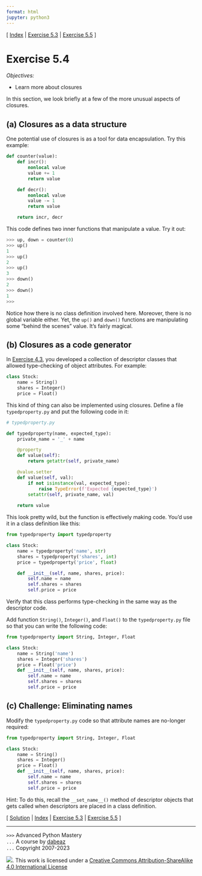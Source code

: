 ```yaml
---
format: html
jupyter: python3
---
```

\[ [Index](index.md) | [Exercise 5.3](ex5_3.md) | [Exercise 5.5](ex5_5.md) \]

# Exercise 5.4

*Objectives:*

- Learn more about closures

In this section, we look briefly at a few of the more unusual aspects of
closures.

## (a) Closures as a data structure

One potential use of closures is as a tool for data encapsulation.  Try this
example:

```python
def counter(value):
    def incr():
        nonlocal value
        value += 1
        return value

    def decr():
        nonlocal value
        value -= 1
        return value

    return incr, decr
```

This code defines two inner functions that manipulate a value.  Try it out:

```python
>>> up, down = counter(0)
>>> up()
1
>>> up()
2
>>> up()
3
>>> down()
2
>>> down()
1
>>>
```

Notice how there is no class definition involved here.  Moreover,
there is no global variable either.  Yet, the `up()` and `down()`
functions are manipulating some "behind the scenes" value.  It's
fairly magical.

## (b) Closures as a code generator

In [Exercise 4.3](ex4_3.md), you developed a collection of
descriptor classes that allowed type-checking of object attributes.
For example:

```python

class Stock:
    name = String()
    shares = Integer()
    price = Float()
```

This kind of thing can also be implemented using closures.  Define a file
``typedproperty.py`` and put the following code in it:

```python
# typedproperty.py

def typedproperty(name, expected_type):
    private_name = '_' + name

    @property
    def value(self):
        return getattr(self, private_name)

    @value.setter
    def value(self, val):
        if not isinstance(val, expected_type):
            raise TypeError(f'Expected {expected_type}')
        setattr(self, private_name, val)
   
    return value
```

This look pretty wild, but the function is effectively making code.  You'd use it in
a class definition like this:

```python
from typedproperty import typedproperty

class Stock:
    name = typedproperty('name', str)
    shares = typedproperty('shares', int)
    price = typedproperty('price', float)

    def __init__(self, name, shares, price):
        self.name = name
        self.shares = shares
        self.price = price
```

Verify that this class performs type-checking in the same way as the
descriptor code.

Add function `String()`, `Integer()`, and `Float()` to the `typedproperty.py` file
so that you can write the following code:

```python
from typedproperty import String, Integer, Float

class Stock:
    name = String('name')
    shares = Integer('shares')
    price = Float('price')
    def __init__(self, name, shares, price):
        self.name = name
        self.shares = shares
        self.price = price
```

## (c) Challenge: Eliminating names

Modify the `typedproperty.py` code so that attribute names are no-longer required:

```python
from typedproperty import String, Integer, Float

class Stock:
    name = String()
    shares = Integer()
    price = Float()
    def __init__(self, name, shares, price):
        self.name = name
        self.shares = shares
        self.price = price
```

Hint: To do this, recall the `__set_name__()` method of descriptor objects that 
gets called when descriptors are placed in a class definition.

\[ [Solution](soln5_4.md) | [Index](index.md) | [Exercise 5.3](ex5_3.md) | [Exercise 5.5](ex5_5.md) \]

----
`>>>` Advanced Python Mastery  
`...` A course by [dabeaz](https://www.dabeaz.com)  
`...` Copyright 2007-2023  

![](https://i.creativecommons.org/l/by-sa/4.0/88x31.png). This work is licensed under a [Creative Commons Attribution-ShareAlike 4.0 International License](http://creativecommons.org/licenses/by-sa/4.0/)
